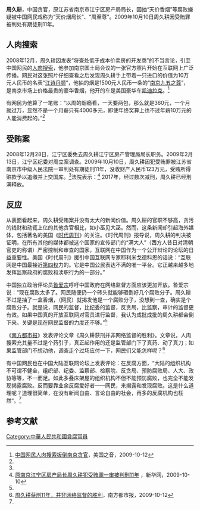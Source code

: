 '''周久耕'''{{BD|1960年|6月|||Z周}}，中国贪官，原江苏省南京市江宁区房产局局长，因抽“天价香烟”等腐败嫌疑被中国网民戏称为“天价烟局长”、“周至尊”。2009年10月10日周久耕因受贿罪被判处有期徒刑11年。

==人肉搜索==
2008年12月，周久耕因发表“将查处低于成本价卖房的开发商”的不当言论，引至中国网民的[[人肉搜索|人肉搜索]]，他参加南京国土局会议的一张官方照片开始在互联网上广泛传播。网民对这张照片仔细查看之后发现周久耕手上带着一只进口的价值为10万元人民币的名表“[[江诗丹顿|江诗丹顿]]”，他抽的烟是1500元人民币一条的“[[南京牌香烟|南京九五之尊]]”，是南京市场上价格最贵的豪华香烟，他开的车是美国豪华车[[凯迪拉克|凯迪拉克]]。<ref name="voa">[http://www1.voanews.com/chinese/news/china/Chinese-Corrupted-Official-20091012-64008497.html 中国网民人肉搜索扳倒南京贪官]{{Dead link|date=2019年12月 |bot=InternetArchiveBot |fix-attempted=yes }}，美国之音，2009-10-12</ref>

有网民为他算了一笔账：“以周的烟瘾看，一天要两包，那么就是360元，一个月就过万，显然不是一个月薪只有4000多元，即使年终奖算上也不过年薪10万元的人能消费起的。”<ref name="voa"/>

==受贿案==
2008年12月28日，江宁区委免去周久耕江宁区房产管理局局长职务。2009年2月13日，江宁区纪委对周立案调查。2009年10月10日，周久耕因犯受贿罪被江苏省南京市中级人民法院一审判处有期徒刑11年，没收财产人民币123万元，受贿所得赃款予以追缴并上交国库。<ref name="xinhuanet"/>法院表示：<ref name="xinhuanet">[http://news.xinhuanet.com/politics/2009-10/10/content_12207171.htm 原南京江宁区房产局长周久耕犯受贿罪一审被判刑11年] {{Wayback|url=http://news.xinhuanet.com/politics/2009-10/10/content_12207171.htm |date=20100125110203 }}，新华网，2009-10-10</ref>
{{quote|
周久耕在担任江宁经济技术开发区管委会副主任、江宁区民政局局长、江宁区房产局局长期间，利用职务之便，先后为有关单位和个人在承接工程、企业改制、人事调动等事项上谋取利益，共收受贿赂人民币1071257元和港币11万元。周久耕身为国家工作人员，利用职务便利，为他人谋取利益，非法收受他人财物，其行为已构成受贿罪。鉴于周久耕归案后如实供述办案机关尚未掌握的同种较重罪行，并主动退出全部赃款，认罪态度较好，依法从轻处罚。
}}
2017年，经过数次减刑，周久耕已经刑满释放。

==反应==
从表面看起来，周久耕受贿案并没有太大的新闻价值。周久耕的官职不够高，贪污的钱财和动辄上亿的其他贪官相比，如小巫见大巫。然而，这条新闻却引起海外媒体，包括著名的美国《[[时代周刊|时代周刊]]》的关注。《时代周刊》报导说，周久耕的判决被证明，在所有其他的媒体都被这个国家的宣传部门的“满大人”（西方人昔日对清朝官吏的称谓）严密控制和审查的国家，互联网在中国作为一个公开辩论的论坛的日益重要性。美国《时代周刊》援引中国互联网专家耶利米戈德科恩的话说：“互联网是中国最接近[[第四权|第四权]]力的。它是中国公民表达不满的唯一平台。它正越来越多地发挥监察政府的腐败和渎职行为的一部分。”

中国独立政治评论员[[昝爱宗|昝爱宗]]呼吁中国政府在网络监督方面应该更加开放。昝爱宗说：“现在腐败太多了。网民随便扔一个砖头就能够砸倒好几个腐败分子。周久耕不过是抽了一盒香烟，（网民）就揭发他是一个腐败分子，没想到一查，确实是个腐败分子。就是说，网民的监督，比纪委的监督，反贪局，比监察，审计的监督更有效。如果中国真的开放互联网对官员进行监督，我认为成批成批的周久耕都会倒下来。关键是现在网民监督的力度还不够。”<ref name="voa"/>

《[[南方都市报|南方都市报]]》发表评论文章《周久耕获刑并非网络监督的胜利》。文章说，人肉搜索充其量不过是个药引子，真正起作用的还是监管部门下了真药、动了真刀；如果监管部门不想动他，调查走个过场应付一下，网民们又能怎样呢？<ref>[http://nf.nfdaily.cn/spqy/content/2009-10/12/content_5966201.htm 周久耕获刑11年，并非网络监督的胜利]{{dead link|date=2017年12月 |bot=InternetArchiveBot |fix-attempted=yes }}，南方都市报，2009-10-12</ref>

有中国网民也在中国大陆互联网论坛上发表评论：在反腐方面，“大陆的组织机构不可谓不健全，组织部、纪委、监察部、检察院、反贪局、预防腐败局、人大、政协等等，不一而足。如此多叠床架屋的组织机构不但不能预防腐败，也完全不能发现揭露腐败。反而要靠业余反腐爱好者——网民，来揭露和发现腐败。这是什么道理呢？道理很简单，在没有新闻自由、言论自由的社会，再多的反腐机构也枉然”。<ref name="voa"/>

==参考文献==
<div class="references-small">
<references />
</div>

{{VOA}}

{{DEFAULTSORT:Zhōu Jiǔgēng}}
[[Category:中華人民共和國貪腐官員|Category:中華人民共和國貪腐官員]]